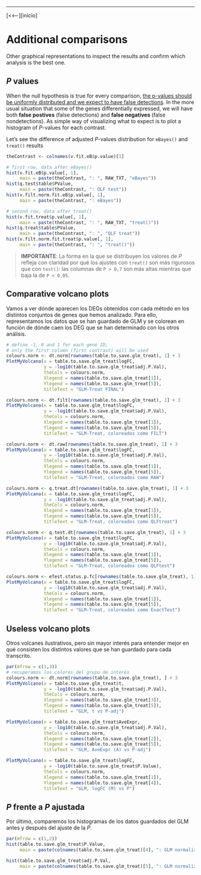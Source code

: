 ***

[<<--][inicio]

# Additional comparisons

Other graphical representations to inspect the results and confirm which analysis is the best one.


## _P_ values

When the null hypothesis is true for every comparison, [the p-values should be uniformly distributed and we expect to have false detections](https://www.bioconductor.org/packages/devel/data/experiment/vignettes/ChimpHumanBrainData/inst/doc/DiffExpressVignette.pdf). 
In the more usual situation that some of the genes differentially expressed, we will have both **false postives** (false detections) and **false negatives** (false nondetections). 
As simple way of visualizing what to expect is to plot a histogram of _P_-values for each contrast.

Let's see the difference of adjusted _P_-values distribution for `eBayes()` and `treat()` results

```r
theContrast <- colnames(v.fit.eB$p.value)[1]

# first row, data after eBayes()
hist(v.fit.eB$p.value[, 1], 
     main = paste(theContrast, ": ", RAW_TXT, "eBayes"))
hist(q.test$table$PValue, 
     main = paste(theContrast, ": QLF test"))
hist(v.filt.norm.fit.eB$p.value[, 1], 
     main = paste(theContrast, ": eBayes"))

# second row, data after treat()
hist(v.fit.treat$p.value[, 1], 
     main = paste(theContrast, ": ", RAW_TXT, "treat()"))
hist(q.treat$table$PValue, 
     main = paste(theContrast, ": ", "QLF treat"))
hist(v.filt.norm.fit.treat$p.value[, 1], 
     main = paste(theContrast, ": ", "treat()"))
```

> **IMPORTANTE**: La forma en la que se distribuyen los valores de _P_ refleja con claridad por qué los ajustes con `treat()` son más rigurosos que con `test()`: las columnas de `P > 0,7` son más altas mientras que baja la de `P < 0,05`.


## Comparative volcano plots

Vamos a ver dónde aparecen los DEGs obtenidos con cada método en los distintos conjuntos de genes que hemos analizado.
Para ello, representamos los datos que se han guardado de GLM y se colorean en función de dónde caen los DEG que se han determinado con los otros análisis.

```r
# define -1, 0 and 1 for each gene ID; 
# only the first column (first contrast) will be used
colours.norm <- dt.norm[rownames(table.to.save.glm_treat), 1] + 3
PlotMyVolcano(x = table.to.save.glm_treat$logFC,
              y = -log10(table.to.save.glm_treat$adj.P.Val),
              theCols = colours.norm,
              Xlegend = names(table.to.save.glm_treat[1]),
              Ylegend = names(table.to.save.glm_treat[5]),
              titleText = "GLM-Treat FINAL")

colours.norm <- dt.filt[rownames(table.to.save.glm_treat), 1] + 3
PlotMyVolcano(x = table.to.save.glm_treat$logFC,
              y = -log10(table.to.save.glm_treat$adj.P.Val),
              theCols = colours.norm,
              Xlegend = names(table.to.save.glm_treat[1]),
              Ylegend = names(table.to.save.glm_treat[5]),
              titleText = "GLM-Treat, coloreados como FILT")

colours.norm <- dt.raw[rownames(table.to.save.glm_treat), 1] + 3
PlotMyVolcano(x = table.to.save.glm_treat$logFC,
              y = -log10(table.to.save.glm_treat$adj.P.Val),
              theCols = colours.norm,
              Xlegend = names(table.to.save.glm_treat[1]),
              Ylegend = names(table.to.save.glm_treat[5]),
              titleText = "GLM-Treat, coloreados como RAW")

colours.norm <- q.treat.dt[rownames(table.to.save.glm_treat), 1] + 3
PlotMyVolcano(x = table.to.save.glm_treat$logFC,
              y = -log10(table.to.save.glm_treat$adj.P.Val),
              theCols = colours.norm,
              Xlegend = names(table.to.save.glm_treat[1]),
              Ylegend = names(table.to.save.glm_treat[5]),
              titleText = "GLM-Treat, coloreados como QLFtreat")

colours.norm <- q.test.dt[rownames(table.to.save.glm_treat), 1] + 3
PlotMyVolcano(x = table.to.save.glm_treat$logFC,
              y = -log10(table.to.save.glm_treat$adj.P.Val),
              theCols = colours.norm,
              Xlegend = names(table.to.save.glm_treat[1]),
              Ylegend = names(table.to.save.glm_treat[5]),
              titleText = "GLM-Treat, coloreados como QLFtest")

colours.norm <- eTest.status.p.fc[rownames(table.to.save.glm_treat), 1] + 3
PlotMyVolcano(x = table.to.save.glm_treat$logFC,
              y = -log10(table.to.save.glm_treat$adj.P.Val),
              theCols = colours.norm,
              Xlegend = names(table.to.save.glm_treat[1]),
              Ylegend = names(table.to.save.glm_treat[5]),
              titleText = "GLM-Treat, coloreados como ExactTest")
```


## Useless volcano plots

Otros volcanes ilustrativos, pero sin mayor interés para entender mejor en qué consisten los distintos valores que se han guardado para cada transcrito.

```r
par(mfrow = c(1,3))
# recuperamos los colores del grupo de interés
colours.norm <- dt.norm[rownames(table.to.save.glm_treat), ] + 3
PlotMyVolcano(x = table.to.save.glm_treat$t,
              y = -log10(table.to.save.glm_treat$adj.P.Val),
              theCols = colours.norm,
              Xlegend = names(table.to.save.glm_treat[3]),
              Ylegend = names(table.to.save.glm_treat[5]),
              titleText = "GLM, t vs P-adj")

PlotMyVolcano(x = table.to.save.glm_treat$AveExpr,
              y = -log10(table.to.save.glm_treat$adj.P.Val),
              theCols = colours.norm,
              Xlegend = names(table.to.save.glm_treat[2]),
              Ylegend = names(table.to.save.glm_treat[5]),
              titleText = "GLM, AveExpr (A) vs P-adj")

PlotMyVolcano(x = table.to.save.glm_treat$logFC,
              y = -log10(table.to.save.glm_treat$P.Value),
              theCols = colours.norm,
              Xlegend = names(table.to.save.glm_treat[1]),
              Ylegend = names(table.to.save.glm_treat[4]),
              titleText = "GLM, logFC (M) vs P")

```

## _P_ frente a _P_ ajustada

Por último, comparemos los histogramas de los datos guardados del GLM antes y después del ajuste de la _P_.

```r
par(mfrow = c(1,2))
hist(table.to.save.glm_treat$P.Value, 
     main = paste(colnames(table.to.save.glm_treat)[4], ": GLM normalizado"))

hist(table.to.save.glm_treat$adj.P.Val, 
     main = paste(colnames(table.to.save.glm_treat)[5], ": GLM normalizado"))

```
